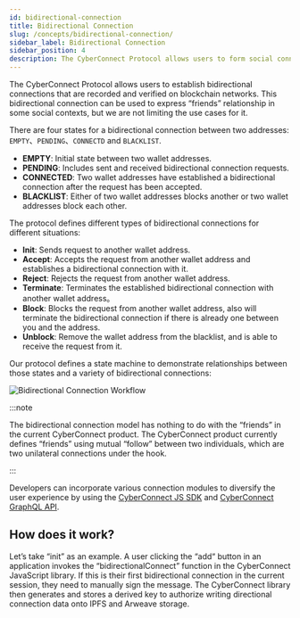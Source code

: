 ```yaml
---
id: bidirectional-connection
title: Bidirectional Connection
slug: /concepts/bidirectional-connection/
sidebar_label: Bidirectional Connection
sidebar_position: 4
description: The CyberConnect Protocol allows users to form social connections that are recorded and verified on blockchain networks.
---
```


The CyberConnect Protocol allows users to establish bidirectional connections that are recorded and verified on blockchain networks. This bidirectional connection can be used to express “friends” relationship in some social contexts, but we are not limiting the use cases for it.

There are four states for a bidirectional connection between two addresses: `EMPTY`、`PENDING`、`CONNECTD` and `BLACKLIST`.

<ul>
  <li>
    <strong>EMPTY</strong>: Initial state between two wallet addresses.
  </li>
  <li>
    <strong>PENDING</strong>: Includes sent and received bidirectional
    connection requests.
  </li>
  <li>
    <strong>CONNECTED</strong>: Two wallet addresses have established a
    bidirectional connection after the request has been accepted.
  </li>
  <li>
    <strong>BLACKLIST</strong>: Either of two wallet addresses blocks another or
    two wallet addresses block each other.
  </li>
</ul>

The protocol defines different types of bidirectional connections for different situations:

<ul>
  <li>
    <strong>Init</strong>: Sends request to another wallet address.
  </li>
  <li>
    <strong>Accept</strong>: Accepts the request from another wallet address and
    establishes a bidirectional connection with it.
  </li>
  <li>
    <strong>Reject</strong>: Rejects the request from another wallet address.
  </li>
  <li>
    <strong>Terminate</strong>: Terminates the established bidirectional
    connection with another wallet address。
  </li>
  <li>
    <strong>Block</strong>: Blocks the request from another wallet address, also
    will terminate the bidirectional connection if there is already one between
    you and the address.
  </li>
  <li>
    <strong>Unblock</strong>: Remove the wallet address from the blacklist, and
    is able to receive the request from it.
  </li>
</ul>

Our protocol defines a state machine to demonstrate relationships between those states and a variety of bidirectional connections:

![Bidirectional Connection Workflow](/img/v0.5.0/bidirectional-connection-workflow.png)

:::note

The bidirectional connection model has nothing to do with the “friends” in the current CyberConnect product. The CyberConnect product currently defines “friends” using mutual “follow” between two individuals, which are two unilateral connections under the hook.

:::

Developers can incorporate various connection modules to diversify the user experience by using the [CyberConnect JS SDK](/cyberconnect-sdk/connect-with-js-sdk/) and [CyberConnect GraphQL API](/cyberconnect-api/graphql-api/bidirectional-connections/).

## How does it work?

Let’s take “init” as an example. A user clicking the “add“ button in an application invokes the “bidirectionalConnect” function in the CyberConnect JavaScript library. If this is their first bidirectional connection in the current session, they need to manually sign the message. The CyberConnect library then generates and stores a derived key to authorize writing directional connection data onto IPFS and Arweave storage.
